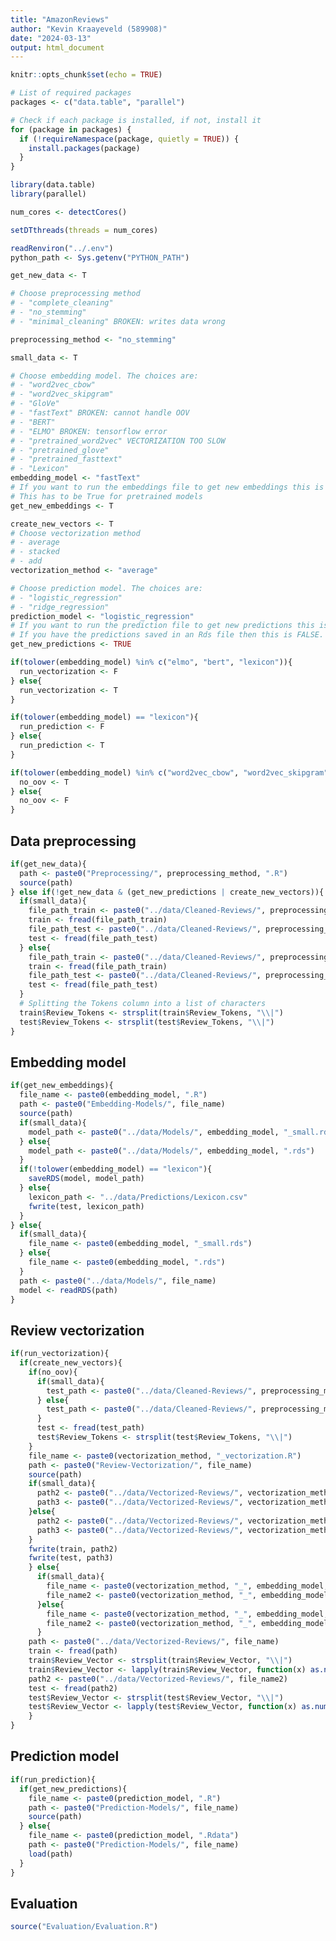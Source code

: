 ```yaml
---
title: "AmazonReviews"
author: "Kevin Kraayeveld (589908)"
date: "2024-03-13"
output: html_document
---
```


```r
knitr::opts_chunk$set(echo = TRUE)

# List of required packages
packages <- c("data.table", "parallel")

# Check if each package is installed, if not, install it
for (package in packages) {
  if (!requireNamespace(package, quietly = TRUE)) {
    install.packages(package)
  }
}

library(data.table)
library(parallel)

num_cores <- detectCores()

setDTthreads(threads = num_cores)

readRenviron("../.env")
python_path <- Sys.getenv("PYTHON_PATH")
```

```r
get_new_data <- T

# Choose preprocessing method
# - "complete_cleaning"
# - "no_stemming"
# - "minimal_cleaning" BROKEN: writes data wrong

preprocessing_method <- "no_stemming"

small_data <- T

# Choose embedding model. The choices are:
# - "word2vec_cbow"
# - "word2vec_skipgram"
# - "GloVe"
# - "fastText" BROKEN: cannot handle OOV
# - "BERT"
# - "ELMO" BROKEN: tensorflow error
# - "pretrained_word2vec" VECTORIZATION TOO SLOW
# - "pretrained_glove"
# - "pretrained_fasttext"
# - "Lexicon"
embedding_model <- "fastText"
# If you want to run the embeddings file to get new embeddings this is TRUE. 
# This has to be True for pretrained models
get_new_embeddings <- T

create_new_vectors <- T
# Choose vectorization method
# - average
# - stacked
# - add
vectorization_method <- "average"

# Choose prediction model. The choices are:
# - "logistic_regression"
# - "ridge_regression"
prediction_model <- "logistic_regression"
# If you want to run the prediction file to get new predictions this is TRUE. 
# If you have the predictions saved in an Rds file then this is FALSE.
get_new_predictions <- TRUE
```

```r
if(tolower(embedding_model) %in% c("elmo", "bert", "lexicon")){
  run_vectorization <- F
} else{
  run_vectorization <- T
}

if(tolower(embedding_model) == "lexicon"){
  run_prediction <- F
} else{
  run_prediction <- T
}

if(tolower(embedding_model) %in% c("word2vec_cbow", "word2vec_skipgram", "pretrained_word2vec", "pretrained_glove", "glove")){
  no_oov <- T
} else{
  no_oov <- F
}

```

## Data preprocessing

```r
if(get_new_data){
  path <- paste0("Preprocessing/", preprocessing_method, ".R")
  source(path)
} else if(!get_new_data & (get_new_predictions | create_new_vectors)){
  if(small_data){
    file_path_train <- paste0("../data/Cleaned-Reviews/", preprocessing_method, "_train_small.csv")
    train <- fread(file_path_train)
    file_path_test <- paste0("../data/Cleaned-Reviews/", preprocessing_method, "_test_small.csv")
    test <- fread(file_path_test)
  } else{
    file_path_train <- paste0("../data/Cleaned-Reviews/", preprocessing_method, "_train.csv")
    train <- fread(file_path_train)
    file_path_test <- paste0("../data/Cleaned-Reviews/", preprocessing_method, "_test.csv")
    test <- fread(file_path_test)
  }
  # Splitting the Tokens column into a list of characters
  train$Review_Tokens <- strsplit(train$Review_Tokens, "\\|")
  test$Review_Tokens <- strsplit(test$Review_Tokens, "\\|")
}
```

## Embedding model

```r
if(get_new_embeddings){
  file_name <- paste0(embedding_model, ".R")
  path <- paste0("Embedding-Models/", file_name)
  source(path)
  if(small_data){
    model_path <- paste0("../data/Models/", embedding_model, "_small.rds")
  } else{
    model_path <- paste0("../data/Models/", embedding_model, ".rds")
  }
  if(!tolower(embedding_model) == "lexicon"){
    saveRDS(model, model_path)
  } else{
    lexicon_path <- "../data/Predictions/Lexicon.csv"
    fwrite(test, lexicon_path)
  }
} else{
  if(small_data){
    file_name <- paste0(embedding_model, "_small.rds")
  } else{
    file_name <- paste0(embedding_model, ".rds")
  }
  path <- paste0("../data/Models/", file_name)
  model <- readRDS(path)
}
```

## Review vectorization

```r
if(run_vectorization){
  if(create_new_vectors){
    if(no_oov){
      if(small_data){
        test_path <- paste0("../data/Cleaned-Reviews/", preprocessing_method, "_test_small_no_oov.csv")
      } else{
        test_path <- paste0("../data/Cleaned-Reviews/", preprocessing_method, "_test_no_oov.csv")
      }
      test <- fread(test_path)
      test$Review_Tokens <- strsplit(test$Review_Tokens, "\\|")
    }
    file_name <- paste0(vectorization_method, "_vectorization.R")
    path <- paste0("Review-Vectorization/", file_name)
    source(path)
    if(small_data){
      path2 <- paste0("../data/Vectorized-Reviews/", vectorization_method,"_", embedding_model, "_train_small.csv")
      path3 <- paste0("../data/Vectorized-Reviews/", vectorization_method,"_", embedding_model, "_test_small.csv")
    }else{
      path2 <- paste0("../data/Vectorized-Reviews/", vectorization_method,"_", embedding_model, "_train.csv")
      path3 <- paste0("../data/Vectorized-Reviews/", vectorization_method,"_", embedding_model, "_test.csv")
    }
    fwrite(train, path2)
    fwrite(test, path3)
    } else{
      if(small_data){
        file_name <- paste0(vectorization_method, "_", embedding_model, "_train_small.csv")
        file_name2 <- paste0(vectorization_method, "_", embedding_model, "_test_small.csv")
      }else{
        file_name <- paste0(vectorization_method, "_", embedding_model, "_train.csv")
        file_name2 <- paste0(vectorization_method, "_", embedding_model, "_test.csv")
      }
    path <- paste0("../data/Vectorized-Reviews/", file_name)
    train <- fread(path)
    train$Review_Vector <- strsplit(train$Review_Vector, "\\|")
    train$Review_Vector <- lapply(train$Review_Vector, function(x) as.numeric(x))
    path2 <- paste0("../data/Vectorized-Reviews/", file_name2)
    test <- fread(path2)
    test$Review_Vector <- strsplit(test$Review_Vector, "\\|")
    test$Review_Vector <- lapply(test$Review_Vector, function(x) as.numeric(x))
    }
}
```

## Prediction model

```r
if(run_prediction){
  if(get_new_predictions){
    file_name <- paste0(prediction_model, ".R")
    path <- paste0("Prediction-Models/", file_name)
    source(path)
  } else{
    file_name <- paste0(prediction_model, ".Rdata")
    path <- paste0("Prediction-Models/", file_name)
    load(path)
  }
}
```

## Evaluation

```r
source("Evaluation/Evaluation.R")
```